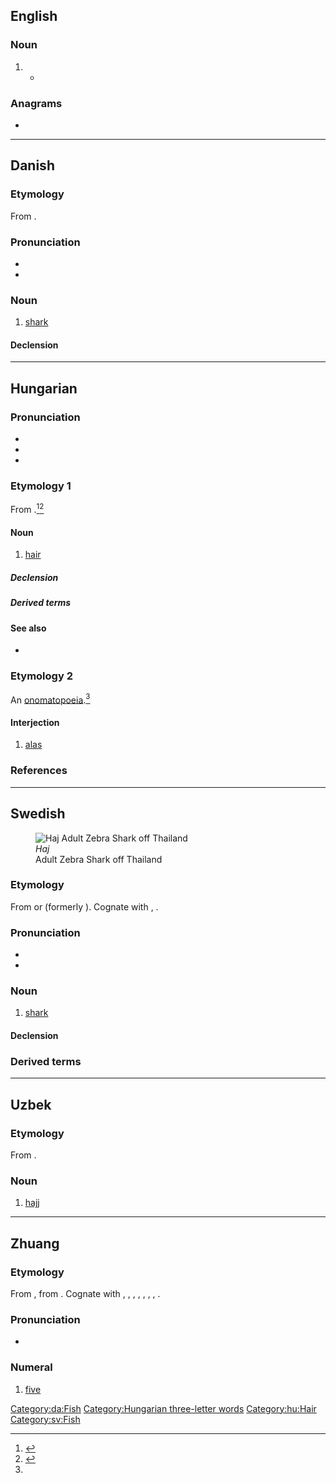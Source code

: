 {{also|hajj|háj}}
==English==

===Noun===
{{en-noun|es}}

# {{alternative spelling of|hajj|lang=en}}
#* {{quote-journal|lang=en|2009|January 15|AAP|Five Australians jailed for entering Papua province|Herald Sun|url=http://www.news.com.au/heraldsun/story/0,21985,24916851-663,00.html
|passage="The defendant has also piloted planes taking '''haj''' pilgrims from Indonesia to Saudi Arabia and Saudi Arabia to Indonesia.}}

===Anagrams===
* {{anagrams|en|a=ahj|Jah|Jha}}

----

==Danish==

===Etymology===
From {{der|da|nl|haai}}.

===Pronunciation===
* {{IPA|/hajˀ/|[hajˀ]|lang=da}}
* {{rhymes|ajˀ|lang=da}}

===Noun===
{{da-noun|en|er}}

# [[shark]]

====Declension====
{{da-noun-infl|en|er}}

[[Category:da:Fish]]

----

==Hungarian==

===Pronunciation===
* {{hu-IPA}}
* {{audio|Hu-haj.ogg|Audio|lang=hu}}
* {{rhymes|hu|ɒj}}

===Etymology 1===
From {{inh|hu|urj-ugr-pro|*kajɜ||hair}}.<ref name=Zaicz>{{R:Zaicz 2006}}</ref><ref>{{R:Uralonet|1769}}</ref>

====Noun====
{{hu-noun|ak}}

# [[hair]] {{gloss|of the head}}

=====Declension=====
{{hu-infl-nom|haja|o}}{{hu-pos-atok|haj||ai}}

=====Derived terms=====
{{der4|hu
|hajadon
|hajas
|hajatlan
|hajú
|hajzat
}}
{{der4|hu|title=Compound words
|hajápolás
|hajadonfőtt
|hajadonfővel
|hajcsat
|hajcsavaró
|hajdísz
|hajék
|hajfény
|hajfesték
|hajfestés
|hajfodor
|hajfonat
|hajfürt
|hajgumi
|hajgyógyászat
|hajgyökér
|hajgyökérfájás
|hajhagyma
|hajhab
|hajháló
|hajhullám
|hajhullás
|hajkefe
|hajkenőcs
|hajkorona
|hajlakk
|hajmeresztő
|hajmosás
|hajnyírás
|hajszárító
|hajszalag
|hajszál
|hajszín
|hajtincs
|hajtű
|hajvágás
|hajviselet
|hajvonal
|hajzselé
|kefehaj
}}

====See also====
* {{l|hu|szőr}}

===Etymology 2===
An [[onomatopoeia]].<ref name=Zaicz/> {{cln|hu|onomatopoeias}}

====Interjection====
{{head|hu|interjection}}

# [[alas]] {{gloss|used to express sorrow, regret, compassion or grief}}

===References===
<references/>

[[Category:Hungarian three-letter words]]
[[Category:hu:Hair]]

----

==Swedish==
[[Image:Stegostoma fasciatum thailand.jpg|thumb|''Haj''<br>Adult Zebra Shark off Thailand]]

===Etymology===
From {{der|sv|nl|haai}} or {{der|sv|vls|haaie}} (formerly {{m|vls|haeye}}). Cognate with {{cog|en|haye}}, {{cog|de|Hai}}.

===Pronunciation===
* {{IPA|/ˈhaj/|lang=sv}}
* {{rhymes|aj|lang=sv}}

===Noun===
{{sv-noun|c}}

# [[shark]]

====Declension====
{{sv-infl-noun-c-ar}}

===Derived terms===
{{der3|sv|vithaj|blåhaj|valhaj|gråhaj|hammarhaj|gråhaj|hornhaj|tjurhaj|tjurhuvudhaj|epåletthaj|galapagostjurhuvudhaj|gråhajartade hajar|hornhaj|håbrandsartad haj|japansk tjurhuvudhaj|kamtandhajartad haj|knölkamhaj|kråshaj|mexikansk hornhaj|monsterhaj|Port Jacksonhaj|sexbågig kamtandhaj|tagghaj|wobbegongartad haj|hajfena|hajattack|rovhaj|rävhaj|sandhajar|sandtigerhaj|skräckhajar|trollhaj|hundhaj|katthaj|rödhaj|hajleverolja}}

[[Category:sv:Fish]]

----

==Uzbek==
{{uz-variant|c=ҳаж|r=haj|a=}}

===Etymology===
From {{der|uz|ar|حَجّ}}.

===Noun===
{{uz-noun}}

# {{lb|uz|Islam}} [[hajj]]

----

==Zhuang==
{{cardinalbox|za|4|5|6|seiq|roek|ord=}}

===Etymology===
From {{inh|za|tai-pro|*haːᶜ||five}}, from {{der|za|och|-}} {{och-l|五|[[five]]}}. Cognate with {{cog|th|ห้า}}, {{cog|nod|ᩉ᩶ᩣ}}, {{cog|lo|ຫ້າ}}, {{cog|khb|ᦠᦱᧉ}}, {{cog|blt|ꪬ꫁ꪱ}}, {{cog|shn|ႁႃႈ}}, {{cog|tdd|ᥞᥣᥲ}}, {{cog|aho|𑜑𑜡}}.

===Pronunciation===
* {{za-pron}}

===Numeral===
{{za-head|numeral|saw=[[㕶]], [[五]]}}

# [[five]]
#: {{ux|za|'''haj''' duz [[bya]]|translation='''five''' fish|inline=1}}